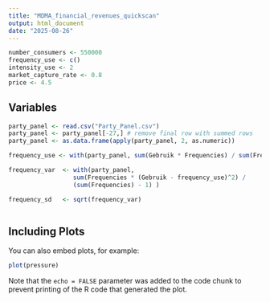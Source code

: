 ```yaml
---
title: "MDMA_financial_revenues_quickscan"
output: html_document
date: "2025-08-26"
---
```


```r

number_consumers <- 550000
frequency_use <- c()
intensity_use <- 2
market_capture_rate <- 0.8
price <- 4.5

```


## Variables

```r

party_panel <- read.csv("Party_Panel.csv") 
party_panel <- party_panel[-27,] # remove final row with summed rows
party_panel <- as.data.frame(apply(party_panel, 2, as.numeric))

frequency_use <- with(party_panel, sum(Gebruik * Frequencies) / sum(Frequencies))

frequency_var  <- with(party_panel,
                  sum(Frequencies * (Gebruik - frequency_use)^2) /
                  (sum(Frequencies) - 1) ) 

frequency_sd   <- sqrt(frequency_var)

```

```r

```



## Including Plots

You can also embed plots, for example:

```r
plot(pressure)
```

Note that the `echo = FALSE` parameter was added to the code chunk to prevent printing of the R code that generated the plot.
